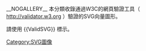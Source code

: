 __NOGALLERY__ <!--Do not remove this tag, as displaying these fair-use images in a gallery violates Wikipedia policy.-->
{{Commons cat|Valid SVG}}
本分類收錄通過W3C的網頁驗證工具（ http://validator.w3.org ）驗證的SVG向量圖形。

請使用 <nowiki>{{ValidSVG}}</nowiki> 標示。

[[Category:SVG圖像|Category:SVG圖像]]